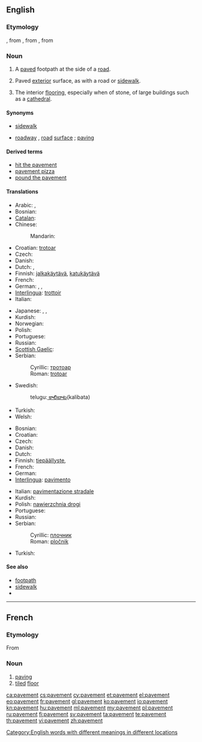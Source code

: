 ==English==

===Etymology===
{{etyl|enm|en}}, from {{etyl|fro}} {{term|pavemant|lang=fro}}<!--Chrétien de Troyes, circa 1176-->, from {{etyl|la|en}} {{term|pavimentum||lang=la|a hard surface, a pounded surface}}, from {{term|pavio|pavere|lang=la|to beat, to ram, to tread down}}

===Noun===
{{en-noun|-|s}}

# {{chiefly|British}} A [[pave]]d footpath at the side of a [[road]].
# {{US}} {{uncountable}} Paved [[exterior]] surface, as with a road or [[sidewalk]].
# The interior [[flooring]], especially when of stone, of large buildings such as a [[cathedral]].

====Synonyms====
* {{sense|footpath}} [[sidewalk]] {{qualifier|US}}
* {{sense|surface of road}} [[roadway]] {{qualifier|UK}}, [[road]] [[surface]] {{qualifier|UK}}; [[paving]]

====Derived terms====
* [[hit the pavement]]
* [[pavement pizza]]
* [[pound the pavement]]

====Translations====
{{trans-top|footpath}}
* Arabic: {{t|ar|طوار|m|tr=Tawaar, Tuwaar}}, {{t|ar|رصيف|m|tr=raSiif}}
* Bosnian: {{t-|bs|trotoar|m}}
* [[Catalan]]: {{t|ca|vorera}}
* Chinese:
*: Mandarin: {{t-|cmn|人行道|tr=rénxíngdào|sc=Hani}}
* Croatian: [[trotoar#Crotian|trotoar]] {{m}}
* Czech: {{t-|cs|chodník|m}}
* Danish: {{t|da|fortov}}
* Dutch: {{t+|nl|stoep}}, {{t+|nl|trottoir|n}}
* Finnish: [[jalkakäytävä]], [[katukäytävä]]
* French: {{t+|fr|trottoir|m}}
* German: {{t+|de|Bürgersteig|m}}, {{t+|de|Gehweg|m}}, {{t+|de|Gehsteig|m}}
* [[Interlingua]]: [[trottoir#Interlingua|trottoir]]
* Italian: {{t-|it|marciapiede|m}}
{{trans-mid}}
* Japanese: {{t+|ja|歩道|tr=ほどう, hodō}}, {{t|ja|舗道|tr=ほどう, hodō}}, {{t|ja|舗装|tr=ほそう, hosō}}
* Kurdish: {{t+|ku|peyarê|f}}
* Norwegian: {{t+|no|fortau}}
* Polish: {{t+|pl|chodnik|m}}
* Portuguese: {{t+|pt|calçada|f}}
* Russian: {{t+|ru|тротуар|m|tr=trotuár}}
* [[Scottish Gaelic]]: {{t-|gd|cabhsair|m|xs=Scottish Gaelic}}
* Serbian:
*: Cyrillic: [[тротоар#Serbian|тротоар]] {{m}}
*: Roman: [[trotoar#Serbian|trotoar]] {{m}}
* Swedish: {{t+|sv|trottoar}}
*: telugu:[[te| కాలిబాట]](kalibata) 
* Turkish: {{t+|tr|kaldırım}}
* Welsh: {{t|cy|palmant|m}}
{{trans-bottom}}

{{trans-top|surface of road}}
* Bosnian: {{t-|bs|pločnik|m}}
* Croatian: {{t-|hr|pločnik|m}}
* Czech: {{t+|cs|vozovka|f}}
* Danish: {{t|da|vejbelægning}}
* Dutch: {{t-|nl|wegdek|n}}
* Finnish: [[tiepäällyste]], {{t|fi|päällyste}}
* French: {{t+|fr|revêtement|m}}
* German: {{t+|de|Asphalt|m}}
* [[Interlingua]]: [[pavimento#Interlingua|pavimento]]
{{trans-mid}}
* Italian: [[pavimentazione stradale]] {{f}}
* Kurdish: {{ku-Arab|[[به‌ردڕێز]]}}
* Polish: [[nawierzchnia drogi]] {{f}}
* Portuguese: {{t+|pt|pavimento|m}}
* Russian: {{t+|ru|мостовая}}
* Serbian:
*: Cyrillic: [[плочник#Serbian|плочник]] {{m}}
*: Roman: [[pločnik#Serbian|pločnik]] {{m}}

* Turkish: {{t+|tr|kaldırım}}
{{trans-bottom}}

====See also====
<!-- maybe or maybe not synonyms -->
* [[footpath]]
* [[sidewalk]]
* {{pedia}}

[[Category:English words with different meanings in different locations]]

----
==French==
===Etymology===
From {{suffix|paver|ment|lang=fr}}
===Noun===
{{fr-noun|m}}
# [[paving]]
# [[tiled]] [[floor]] 

[[ca:pavement]]
[[cs:pavement]]
[[cy:pavement]]
[[et:pavement]]
[[el:pavement]]
[[eo:pavement]]
[[fr:pavement]]
[[gl:pavement]]
[[ko:pavement]]
[[io:pavement]]
[[kn:pavement]]
[[hu:pavement]]
[[ml:pavement]]
[[my:pavement]]
[[pl:pavement]]
[[ru:pavement]]
[[fi:pavement]]
[[sv:pavement]]
[[ta:pavement]]
[[te:pavement]]
[[th:pavement]]
[[vi:pavement]]
[[zh:pavement]]